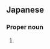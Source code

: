 ==Japanese==
{{ja-kanjitab|雄|弥}}

===Proper noun===
{{ja-pos|proper|ゆうや}}

# {{given name|male|lang=ja|sort=ゆうや}}
